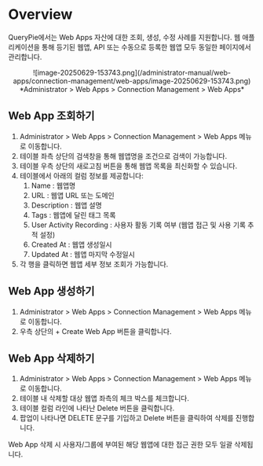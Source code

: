 
# Overview

QueryPie에서는 Web Apps 자산에 대한 조회, 생성, 수정 사례를 지원합니다. 웹 애플리케이션을 통해 등기된 웹앱, API 또는 수동으로 등록한 웹앱 모두 동일한 페이지에서 관리합니다.
<p align="center">
![image-20250629-153743.png](/administrator-manual/web-apps/connection-management/web-apps/image-20250629-153743.png)
*Administrator &gt; Web Apps &gt; Connection Management &gt; Web Apps*
</p>

## Web App 조회하기

1. Administrator &gt; Web Apps &gt; Connection Management &gt; Web Apps 메뉴로 이동합니다.
2. 테이블 좌측 상단의 검색창을 통해 웹앱명을 조건으로 검색이 가능합니다.
3. 테이블 우측 상단의 새로고침 버튼을 통해 웹앱 목록을 최신화할 수 있습니다.
4. 테이블에서 아래의 컬럼 정보를 제공합니다:
    1. Name : 웹앱명
    2. URL : 웹앱 URL 또는 도메인
    3. Description : 웹앱 설명
    4. Tags : 웹앱에 달린 태그 목록
    5. User Activity Recording : 사용자 활동 기록 여부 (웹앱 접근 및 사용 기록 추적 설정)
    6. Created At : 웹앱 생성일시
    7. Updated At : 웹앱 마지막 수정일시
5. 각 행을 클릭하면 웹앱 세부 정보 조회가 가능합니다.

## Web App 생성하기

1. Administrator &gt; Web Apps &gt; Connection Management &gt; Web Apps 메뉴로 이동합니다.
2. 우측 상단의 + Create Web App 버튼을 클릭합니다.

## Web App 삭제하기

1. Administrator &gt; Web Apps &gt; Connection Management &gt; Web Apps 메뉴로 이동합니다.
2. 테이블 내 삭제할 대상 웹앱 좌측의 체크 박스를 체크합니다.
3. 테이블 컬럼 라인에 나타난 Delete 버튼을 클릭합니다.
4. 팝업이 나타나면 DELETE 문구를 기입하고 Delete 버튼을 클릭하여 삭제를 진행합니다.

<Callout type="important">
Web App 삭제 시 사용자/그룹에 부여된 해당 웹앱에 대한 접근 권한 모두 일괄 삭제됩니다.
</Callout>



